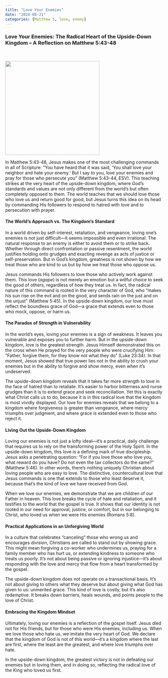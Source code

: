 ```yaml
---
title: "Love Your Enemies"
date: "2024-08-21"
categories: [Matthew 5, love, enemy]
---
```


### Love Your Enemies: The Radical Heart of the Upside-Down Kingdom – A Reflection on Matthew 5:43-48

<br/>

![](loveandforgive.jpeg){fig-align="center" width="300"}

In Matthew 5:43-48, Jesus makes one of the most challenging commands in all of Scripture: “You have heard that it was said, ‘You shall love your neighbor and hate your enemy.’ But I say to you, love your enemies and pray for those who persecute you” (Matthew 5:43-44, ESV). This teaching strikes at the very heart of the upside-down kingdom, where God’s standards and values are not only different from the world’s but often completely opposed to them. The world teaches that we should love those who love us and return good for good, but Jesus turns this idea on its head by commanding His followers to respond to hatred with love and to persecution with prayer.

#### The World’s Approach vs. The Kingdom’s Standard

In a world driven by self-interest, retaliation, and vengeance, loving one’s enemies is not just difficult—it seems impossible and even irrational. The natural response to an enemy is either to avoid them or to strike back. Whether through direct confrontation or passive resentment, the world justifies holding onto grudges and exacting revenge as acts of justice or self-preservation. But in God’s kingdom, greatness is not shown by how we treat those who are kind to us but by how we treat those who oppose us.

Jesus commands His followers to love those who actively work against them. This love (*agape*) is not merely an emotion but a willful choice to seek the good of others, regardless of how they treat us. In fact, the radical nature of this command is rooted in the very character of God, who “makes his sun rise on the evil and on the good, and sends rain on the just and on the unjust” (Matthew 5:45). In the upside-down kingdom, our love must reflect the boundless grace of God—a grace that extends even to those who mock, oppose, or harm us.

#### The Paradox of Strength in Vulnerability

In the world’s eyes, loving your enemies is a sign of weakness. It leaves you vulnerable and exposes you to further harm. But in the upside-down kingdom, love is the greatest strength. Jesus Himself demonstrated this on the cross when He prayed for the very people who were crucifying Him: “Father, forgive them, for they know not what they do” (Luke 23:34). In that moment, Jesus showed that true power lies not in the ability to crush your enemies but in the ability to forgive and show mercy, even when it’s undeserved.

The upside-down kingdom reveals that it takes far more strength to love in the face of hatred than to retaliate. It’s easier to harbor bitterness and nurse grudges than it is to extend grace and seek reconciliation. Yet this is exactly what Christ calls us to do, because it is in this radical love that the kingdom is most vividly displayed. Our love for enemies reveals that we belong to a kingdom where forgiveness is greater than vengeance, where mercy triumphs over judgment, and where grace is extended even to those who reject it.

#### Living Out the Upside-Down Kingdom

Loving our enemies is not just a lofty ideal—it’s a practical, daily challenge that requires us to rely on the transforming power of the Holy Spirit. In the upside-down kingdom, this love is a defining mark of true discipleship. Jesus asks a penetrating question: “For if you love those who love you, what reward do you have? Do not even the tax collectors do the same?” (Matthew 5:46). In other words, there’s nothing uniquely Christian about loving people who are easy to love. The distinctive, countercultural love that Jesus commands is one that extends to those who least deserve it, because that’s the kind of love we have received from God.

When we love our enemies, we demonstrate that we are children of our Father in heaven. This love breaks the cycle of hate and retaliation, and it testifies to the world that the gospel is true. It shows that our identity is not rooted in our need for approval, justice, or comfort, but in our belonging to Christ, who loved us when we were His enemies (Romans 5:8).

#### Practical Applications in an Unforgiving World

In a culture that celebrates “canceling” those who wrong us and encourages division, Christians are called to stand out by showing grace. This might mean forgiving a co-worker who undermines us, praying for a family member who has hurt us, or extending kindness to someone who treats us poorly. It’s not about being passive or ignoring injustice—it’s about responding with the love and mercy that flow from a heart transformed by the gospel.

The upside-down kingdom does not operate on a transactional basis. It’s not about giving to others what they deserve but about giving what God has given to us: unmerited grace. This kind of love is costly, but it’s also redemptive. It breaks down barriers, heals wounds, and points people to the love of Christ.

#### Embracing the Kingdom Mindset

Ultimately, loving our enemies is a reflection of the gospel itself. Jesus died not for His friends, but for those who were His enemies, including us. When we love those who hate us, we imitate the very heart of God. We declare that the kingdom of God is not of this world—it’s a kingdom where the last are first, where the least are the greatest, and where love triumphs over hate.

In the upside-down kingdom, the greatest victory is not in defeating our enemies but in loving them, and in doing so, reflecting the radical love of the King who loved us first.
